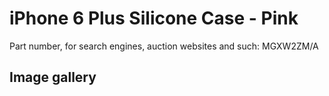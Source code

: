 
# iPhone 6 Plus Silicone Case - Pink

Part number, for search engines, auction websites and such: MGXW2ZM/A

## Image gallery

<div style={{ width: '100%', maxWidth: '768px' }}>
<GalleryComponent
    images={[
      {
        original: "/everysource/MGXW2.webp",
        thumbnail: "/everypreview/MGXW2.webp",
      },
      {
        original: "/everysource/MGXW2_AV1_GOLD.webp",
        thumbnail: "/everypreview/MGXW2_AV1_GOLD.webp",
      },
      {
        original: "/everysource/MGXW2_AV1_SILVER.webp",
        thumbnail: "/everypreview/MGXW2_AV1_SILVER.webp",
      },
      {
        original: "/everysource/MGXW2_AV1_SPACE_GRAY.webp",
        thumbnail: "/everypreview/MGXW2_AV1_SPACE_GRAY.webp",
      },
      {
        original: "/everysource/MGXW2_AV2.webp",
        thumbnail: "/everypreview/MGXW2_AV2.webp",
      },
      {
        original: "/everysource/MGXW2_AV3.webp",
        thumbnail: "/everypreview/MGXW2_AV3.webp",
      },
      {
        original: "/everysource/MGXW2_AV4.webp",
        thumbnail: "/everypreview/MGXW2_AV4.webp",
      },
      {
        original: "/everysource/MGXW2_AV5.webp",
        thumbnail: "/everypreview/MGXW2_AV5.webp",
      }
    ]}
  />
</div>
